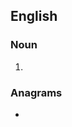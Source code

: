 {{also|Neurons}}
==English==

===Noun===
{{head|en|noun form}}

# {{plural of|neuron|lang=en}}

===Anagrams===
* {{anagrams|en|a=ennorsu|nonuser}}